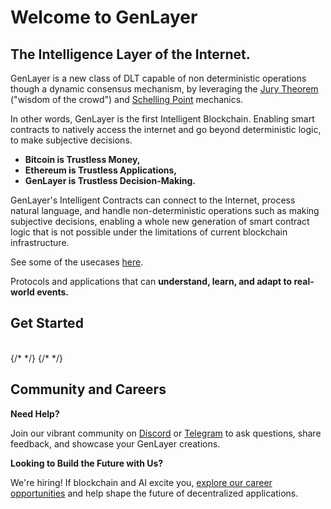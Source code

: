 
# Welcome to GenLayer 
## The Intelligence Layer of the Internet. 

GenLayer is a new class of DLT capable of non deterministic operations though a dynamic consensus mechanism, by leveraging the [Jury Theorem](https://en.wikipedia.org/wiki/Condorcet%27s_jury_theorem) ("wisdom of the crowd") and [Schelling Point](https://en.wikipedia.org/wiki/Focal_point_(game_theory)) mechanics.


In other words, GenLayer is the first Intelligent Blockchain. Enabling smart contracts to natively access the internet and go beyond deterministic logic, to make subjective decisions.

- **Bitcoin is Trustless Money,**<br />
- **Ethereum is Trustless Applications,**<br />
- **GenLayer is Trustless Decision-Making.**

GenLayer's Intelligent Contracts can connect to the Internet, process natural language, and handle non-deterministic operations such as making subjective decisions, enabling a whole new generation of smart contract logic that is not possible under the limitations of current blockchain infrastructure.

See some of the usecases [here](/understand-genlayer-protocol/typical-use-cases).

Protocols and applications that can **understand, learn, and adapt to real-world events.**

## Get Started
<br/>
<div style={{ display: 'grid', gridTemplateColumns: 'repeat(2, minmax(0, 1fr))', gap: '1rem' }}>
  <CustomCard
    arrow
    title="Discover the Protocol"
    description="An introduction to GenLayer and its core functionalities. Learn what sets GenLayer apart."
    href="/about-genlayer"
  />
  {/* <CustomCard
    arrow
    title="For Holders"
    description="Step-by-step guides to building Intelligent Contracts using the Python-based GenLayer SDK.
"
    href="/users"
  /> */}
  <CustomCard
    arrow
    title="For Developers"
    description="Step-by-step guides to building Intelligent Contracts using the Python-based GenLayer SDK."
    href="/developers"
  />
  {/* <CustomCard
    arrow
    title="For Contributors"
    description="Help in the mission to build the future of AI-powered smart contracts."
    href="/contributors"
  /> */}
  <CustomCard
    arrow
    title="For Validators"
    description="Detailed instructions on running validator nodes and actively participating in the GenLayer network."
    href="/validators"
  />
</div>




## Community and Careers
**Need Help?**

Join our vibrant community on [Discord](https://discord.gg/8Jm4v89VAu) or [Telegram](https://t.me/genlayer) to ask questions, share feedback, and showcase your GenLayer creations.

**Looking to Build the Future with Us?**

We're hiring! If blockchain and AI excite you, [explore our career opportunities](https://apply.workable.com/yeager-dot-a-i/) and help shape the future of decentralized applications.
